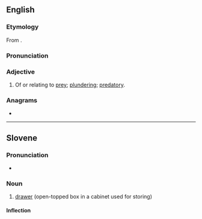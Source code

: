 ==English==

===Etymology===
From {{etyl|la|en}} {{lena}} {{m|la|praeda||prey}}.

===Pronunciation===
{{rfp|en}}

===Adjective===
{{en-adj}}

# Of or relating to [[prey]]; [[plunder]]ing; [[predatory]].
#: {{rfquotek|en|Boyse}}

{{Webster 1913}}

===Anagrams===
* {{anagrams|en|a=adelpr|LARPed|Pedlar|larped|parled|pedlar}}

----

==Slovene==

===Pronunciation===
* {{sl-IPA|predȃl}}

===Noun===
{{sl-noun|predȃl|m-in}}

# [[drawer]] (open-topped box in a cabinet used for storing)

====Inflection====
{{sl-decl-noun-m|predál}}
